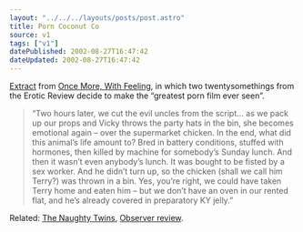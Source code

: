 ```yaml
---
layout: "../../../layouts/posts/post.astro"
title: Porn Coconut Co
source: v1
tags: ["v1"]
datePublished: 2002-08-27T16:47:42
dateUpdated: 2002-08-27T16:47:42
---
```


[Extract][1] from [Once More, With Feeling][2], in which two twentysomethings from the Erotic Review decide to make the &#8220;greatest porn film ever seen&#8221;.

> &#8220;Two hours later, we cut the evil uncles from the script&#8230; as we pack up our props and Vicky throws the party hats in the bin, she becomes emotional again &#8211; over the supermarket chicken. In the end, what did this animal&#8217;s life amount to? Bred in battery conditions, stuffed with hormones, then killed by machine for somebody&#8217;s Sunday lunch. And then it wasn&#8217;t even anybody&#8217;s lunch. It was bought to be fisted by a sex worker. And he didn&#8217;t turn up, so the chicken (shall we call him Terry?) was thrown in a bin. Yes, you&#8217;re right, we could have taken Terry home and eaten him &#8211; but we don&#8217;t have an oven in our rented flat, and he&#8217;s already covered in preparatory KY jelly.&#8221;

Related: [The Naughty Twins][3], [Observer review][4].

[1]: http://www.observer.co.uk/magazine/story/0,11913,775906,00.html "The Observer: The XXX files"
[2]: http://www.amazon.co.uk/exec/obidos/ASIN/1841154369/ohsky "Amazon.co.uk: Once More, With Feeling"
[3]: http://www.thenaughtytwins.com/ "The Naughty Twins: Just when you thought it was safe to call the plumber..."
[4]: http://books.guardian.co.uk/reviews/politicsphilosophyandsociety/0,6121,780284,00.html "The Observer: The porn brokers"
